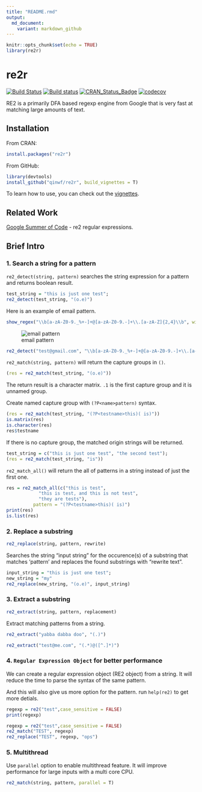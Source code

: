 ```yaml
---
title: "README.rmd"
output:
  md_document:
    variant: markdown_github
---
```


```r
knitr::opts_chunk$set(echo = TRUE)
library(re2r)
```

# re2r

[![Build Status](https://travis-ci.org/qinwf/re2r.svg?branch=master)](https://travis-ci.org/qinwf/re2r) [![Build status](https://ci.appveyor.com/api/projects/status/n34unrvurpv18si5/branch/master?svg=true)](https://ci.appveyor.com/project/qinwf/re2r/branch/master) [![CRAN_Status_Badge](http://www.r-pkg.org/badges/version/re2r)](http://cran.r-project.org/package=re2r)  [![codecov](https://codecov.io/gh/qinwf/re2r/branch/master/graph/badge.svg)](https://codecov.io/gh/qinwf/re2r)

RE2 is a primarily DFA based regexp engine from Google that is very fast at matching large amounts of text.

## Installation

From CRAN:

```r
install.packages("re2r")
```

From GitHub:

```r
library(devtools)
install_github("qinwf/re2r", build_vignettes = T)
```

To learn how to use, you can check out the [vignettes](https://qinwenfeng.com/re2r_doc/).

## Related Work

[Google Summer of Code](https://github.com/rstats-gsoc/gsoc2016/wiki/re2-regular-expressions) - re2 regular expressions.

## Brief Intro

### 1. Search a string for a pattern

`re2_detect(string, pattern)` searches the string expression for a pattern and returns boolean result.

```r
test_string = "this is just one test";
re2_detect(test_string, "(o.e)")
```

Here is an example of email pattern.

```r
show_regex("\\b[a-zA-Z0-9._%+-]+@[a-zA-Z0-9.-]+\\.[a-zA-Z]{2,4}\\b", width = 670, height = 280)
```

![email pattern](https://raw.githubusercontent.com/qinwf/re2r/master/inst/img/email.png)

```r
re2_detect("test@gmail.com", "\\b[a-zA-Z0-9._%+-]+@[a-zA-Z0-9.-]+\\.[a-zA-Z]{2,4}\\b")
```

`re2_match(string, pattern)` will return the capture groups in `()`.

```r
(res = re2_match(test_string, "(o.e)"))
```

The return result is a character matrix. `.1` is the first capture group and it is unnamed group.

Create named capture group with `(?P<name>pattern)` syntax.

```r
(res = re2_match(test_string, "(?P<testname>this)( is)"))
is.matrix(res)
is.character(res)
res$testname
```

If there is no capture group, the matched origin strings will be returned.

```r
test_string = c("this is just one test", "the second test");
(res = re2_match(test_string, "is"))
```

`re2_match_all()` will return the all of patterns in a string instead of just the first one.

```r
res = re2_match_all(c("this is test", 
            "this is test, and this is not test", 
            "they are tests"), 
          pattern = "(?P<testname>this)( is)")
print(res)
is.list(res)
```

### 2. Replace a substring

```r
re2_replace(string, pattern, rewrite)
```

Searches the string "input string" for the occurence(s) of a substring that matches 'pattern' and replaces the found substrings with "rewrite text".

```r
input_string = "this is just one test";
new_string = "my"
re2_replace(new_string, "(o.e)", input_string)
```

### 3. Extract a substring

```r
re2_extract(string, pattern, replacement)
```

Extract matching patterns from a string.

```r
re2_extract("yabba dabba doo", "(.)")
```

```r
re2_extract("test@me.com", "(.*)@([^.]*)")
```

### 4. `Regular Expression Object` for better performance

We can create a regular expression object (RE2 object) from a string. It will reduce the time to parse the syntax of the same pattern. 

And this will also give us more option for the pattern. run `help(re2)` to get more detials.

```r
regexp = re2("test",case_sensitive = FALSE)
print(regexp)
```

```r
regexp = re2("test",case_sensitive = FALSE)
re2_match("TEST", regexp)
re2_replace("TEST", regexp, "ops")
```

### 5. Multithread

Use `parallel` option to enable multithread feature. It will improve performance for large inputs with a multi core CPU.

```r
re2_match(string, pattern, parallel = T)
```

